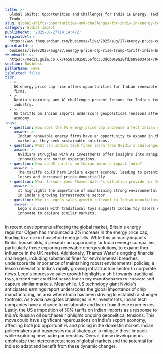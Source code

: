 ```yaml
---
title: >-
  Global Shifts: Opportunities and Challenges for India in Energy, Tech, and
  Trade
slug: global-shifts-opportunities-and-challenges-for-india-in-energy-tech-and-trade
category: Global Impact
publishedAt: '2025-08-27T14:14:47Z'
originalUrl: >-
  https://www.theguardian.com/business/live/2025/aug/27/energy-price-cap-rise-trump-tariff-india-business-live-news
guardianId: >-
  business/live/2025/aug/27/energy-price-cap-rise-trump-tariff-india-business-live-news
thumbnail: >-
  https://media.guim.co.uk/6658a30250556fbd333d6b0a9a28fd2689e034ce/704_0_2796_2238/500.jpg
section: Business
pillarName: News
isDeleted: false
tldr:
  - >-
    UK energy price cap rise offers opportunities for Indian renewable energy
    firms.
  - >-
    Nvidia's earnings and AI challenges present lessons for India's tech
    industry.
  - >-
    US tariffs on Indian imports underscore geopolitical tensions affecting the
    economy.
faqs:
  - question: How does the UK energy price cap increase affect Indian companies?
    answer: >-
      Indian renewable energy firms have an opportunity to expand in the UK
      market as they seek sustainable solutions.
  - question: What can Indian tech firms learn from Nvidia's challenges?
    answer: >-
      Nvidia's struggles with AI investments offer insights into managing tech
      innovations and market expectations.
  - question: How do US tariffs on Indian imports impact India?
    answer: >-
      The tariffs could harm India's export economy, leading to potential job
      losses and increased prices domestically.
  - question: What lessons does Thames Water's situation provide for India?
    answer: >-
      It highlights the importance of maintaining strong environmental policies
      in India's growing infrastructure sector.
  - question: Why is Lego's sales growth relevant to Indian manufacturers?
    answer: >-
      Lego's success with traditional toys suggests Indian toy makers could
      innovate to capture similar markets.
---
```

In recent developments affecting the global market, Britain's energy regulator Ofgem has announced a 2% increase in the energy price cap, leading to a rise in household energy bills. While this primarily impacts British households, it presents an opportunity for Indian energy companies, particularly those exploring renewable energy solutions, to expand their influence in the UK market. Additionally, Thames Water's ongoing financial challenges, including substantial fines for environmental breaches, underscore the importance of maintaining robust environmental policies, a lesson relevant to India's rapidly growing infrastructure sector. In corporate news, Lego's impressive sales growth highlights a shift towards traditional toys, a trend that could influence Indian toy manufacturers to innovate and capture similar markets. Meanwhile, US technology giant Nvidia's anticipated earnings report underscores the global importance of chip manufacturing, an area where India has been striving to establish a stronger foothold. As Nvidia navigates challenges in AI investments, Indian tech companies have a chance to collaborate and learn from these experiences. Lastly, the US's imposition of 50% tariffs on Indian imports as a response to India's Russian oil purchases highlights ongoing geopolitical tensions. This move could have significant repercussions on India's export economy, affecting both job opportunities and pricing in the domestic market. Indian policymakers and businesses must strategize to mitigate these impacts while exploring new trade partnerships. Overall, these developments emphasize the interconnectedness of global markets and the potential for India to adapt and benefit from these dynamic changes.
